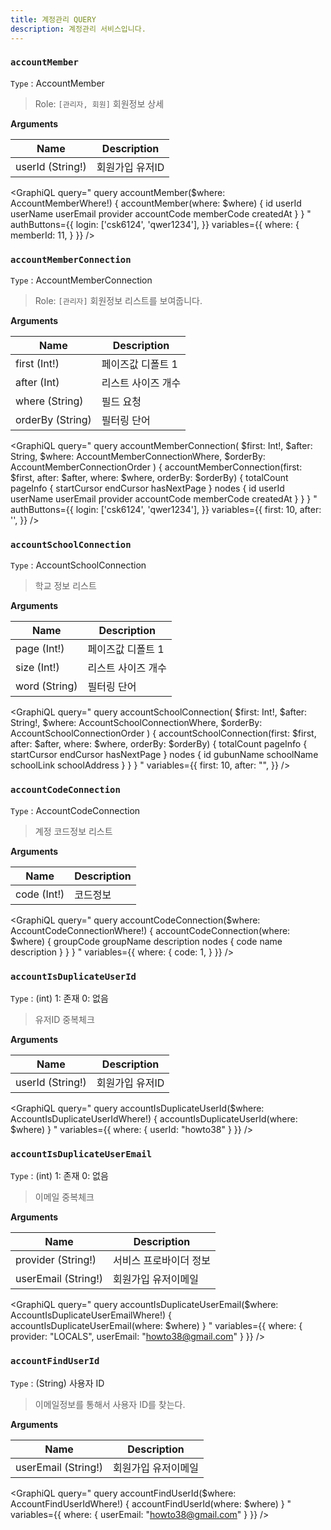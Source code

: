 ```yaml
---
title: 계정관리 QUERY
description: 계정관리 서비스입니다. 
---
```



### `accountMember`
`Type` : <Link to="/object/account/#AccountMember">AccountMember</Link>

> Role: `[관리자, 회원]` 회원정보 상세

**Arguments**

| Name | Description |
| -------- | -------- | 
| userId (String!)  | 회원가입 유저ID  | 


<GraphiQL
  query="
    query accountMember($where: AccountMemberWhere!) {
      accountMember(where: $where) {
        id
        userId
        userName
        userEmail
        provider
        accountCode
        memberCode
        createdAt
      }
    }
  "
  authButtons={{
    login: ['csk6124', 'qwer1234'],
  }}
  variables={{
    where: {
      memberId: 11,
    }
  }}
/>

### `accountMemberConnection`
`Type` : <Link to="/object/account/#AccountMemberConnection/">AccountMemberConnection</Link>

> Role: `[관리자]` 회원정보 리스트를 보여줍니다. 

**Arguments**

| Name | Description |
| -------- | -------- | 
| first (Int!)  | 페이즈값 디폴트 1  | 
| after (Int) | 리스트 사이즈 개수 | 
| where (String) | 필드 요청 |
| orderBy (String) | 필터링 단어 | 

<GraphiQL
  query="
    query accountMemberConnection(
      $first: Int!, 
      $after: String, 
      $where: AccountMemberConnectionWhere, 
      $orderBy: AccountMemberConnectionOrder
    ) {
      accountMemberConnection(first: $first, after: $after, where: $where, orderBy: $orderBy) {
        totalCount
        pageInfo {
          startCursor
          endCursor
          hasNextPage
        }
        nodes {
          id
          userId
          userName
          userEmail
          provider
          accountCode
          memberCode
          createdAt
        }
      }
    }
  "
  authButtons={{
    login: ['csk6124', 'qwer1234'],
  }}
  variables={{
    first: 10,
    after: '',
  }}
/>

### `accountSchoolConnection` 
`Type` : <Link to="/object/account/#AccountSchoolConnection/">AccountSchoolConnection</Link>

> 학교 정보 리스트

**Arguments**

| Name | Description |
| -------- | -------- | 
| page (Int!)  | 페이즈값 디폴트 1  | 
| size (Int!) | 리스트 사이즈 개수 | 
| word (String) | 필터링 단어 | 

<GraphiQL
  query="
    query accountSchoolConnection(
      $first: Int!, 
      $after: String!, 
      $where: AccountSchoolConnectionWhere, 
      $orderBy: AccountSchoolConnectionOrder
    ) {
      accountSchoolConnection(first: $first, after: $after, where: $where, orderBy: $orderBy) {
        totalCount
        pageInfo {
          startCursor
          endCursor
          hasNextPage
        }
        nodes {
          id
          gubunName
          schoolName
          schoolLink
          schoolAddress
        }
      }
    }
  "
  variables={{
    first: 10,
    after: "",
  }}
/>

### `accountCodeConnection` 
`Type` : <Link to="/object/account/#AccountCodeConnection/">AccountCodeConnection</Link>

> 계정 코드정보 리스트

**Arguments**

| Name | Description |
| -------- | -------- | 
| code (Int!)  | 코드정보  | 


<GraphiQL
  query="
    query accountCodeConnection($where: AccountCodeConnectionWhere!) {
      accountCodeConnection(where: $where) {
        groupCode
        groupName
        description
        nodes {
          code
          name
          description
        }
      }
    }
  "
  variables={{
    where: {
      code: 1,
    }
  }}
/>


### `accountIsDuplicateUserId` 
`Type` : (int) 1: 존재 0: 없음 

> 유저ID 중복체크

**Arguments**

| Name | Description |
| -------- | -------- | 
| userId (String!)  | 회원가입 유저ID  | 

<GraphiQL
  query="
    query accountIsDuplicateUserId($where: AccountIsDuplicateUserIdWhere!) {
      accountIsDuplicateUserId(where: $where)
    }
  "
  variables={{
    where: {
      userId: "howto38"
    }
  }}
/>

### `accountIsDuplicateUserEmail` 
`Type` : (int) 1: 존재 0: 없음 

> 이메일 중복체크

**Arguments**

| Name | Description |
| -------- | -------- | 
| provider (String!) | 서비스 프로바이더 정보
| userEmail (String!)  | 회원가입 유저이메일  | 

<GraphiQL
  query="
    query accountIsDuplicateUserEmail($where: AccountIsDuplicateUserEmailWhere!) {
      accountIsDuplicateUserEmail(where: $where)
    }
  "
  variables={{
    where: {
      provider: "LOCALS",
      userEmail: "howto38@gmail.com"
    }
  }}
/>

### `accountFindUserId` 
`Type` : (String) 사용자 ID

> 이메일정보를 통해서 사용자 ID를 찾는다.

**Arguments**

| Name | Description |
| -------- | -------- | 
| userEmail (String!)  | 회원가입 유저이메일  | 

<GraphiQL
  query="
    query accountFindUserId($where: AccountFindUserIdWhere!) {
      accountFindUserId(where: $where)
    }
  "
  variables={{
    where: {
      userEmail: "howto38@gmail.com"
    }
  }}
/>
